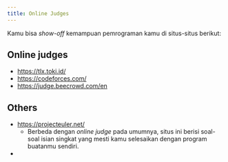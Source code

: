 ```yaml
---
title: Online Judges
---
```


Kamu bisa _show-off_ kemampuan pemrograman kamu di situs-situs berikut:

## Online judges

-	https://tlx.toki.id/
-	https://codeforces.com/
-	https://judge.beecrowd.com/en

## Others

-	https://projecteuler.net/
	-	Berbeda dengan _online judge_ pada umumnya, situs ini berisi soal-soal isian singkat yang mesti kamu selesaikan dengan program buatanmu sendiri.
-
